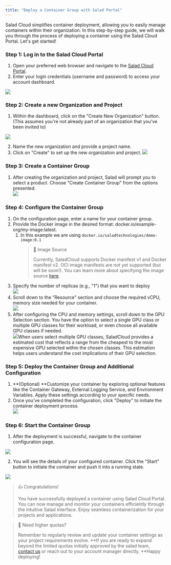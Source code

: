 ```yaml
---
title: "Deploy a Container Group with Salad Portal"
---
```


Salad Cloud simplifies container deployment, allowing you to easily manage containers within their organization. In this step-by-step guide, we will walk you through the process of deploying a container using the Salad Cloud Portal. Let's get started!

### Step 1: Log in to the Salad Cloud Portal

1. Open your preferred web browser and navigate to the [Salad Cloud Portal](https://portal.salad.com).
2. Enter your login credentials (username and password) to access your account dashboard.

![](container-engine\images\45e3e02-image1.png)

### Step 2: Create a new Organization and Project

1. Within the dashboard, click on the "Create New Organization" button. (This assumes you're not already part of an organization that you've been invited to)

![](container-engine\images\0803131-image.png)


2. Name the new organization and provide a project name.
3. Click on "Create" to set up the new organization and project.
![](container-engine\images\9aa8a8e-image.png)


### Step 3: Create a Container Group

1. After creating the organization and project, Salad will prompt you to select a product. Choose "Create Container Group" from the options presented.  
   ![](https://files.readme.io/453f6c6-image.png)

### Step 4: Configure the Container Group

1. On the configuration page, enter a name for your container group.
2. Provide the Docker image in the desired format: docker.io/example-org/my-image:latest.
   1. In this example we are using `docker.io/saladtechnologies/demo-image:0.1`
      > 📘 Image Source
      >
      > Currently, SaladCloud supports Docker manifest v1 and Docker manifest v2. OCI image manifests are not yet supported (but will be soon!). You can learn more about specifying the image source [here](/container-engine/container-registries).
3. Specify the number of replicas (e.g., "1") that you want to deploy  
   ![](https://files.readme.io/7bfb490-b7fcc7e-image.png)
4. Scroll down to the "Resource" section and choose the required vCPU, memory size needed for your container.  
   ![](https://files.readme.io/304f4f6-909d05c-image.png)
5. After configuring the CPU and memory settings, scroll down to the GPU Selection section. You have the option to select a single GPU class or multiple GPU classes for their workload, or even choose all available GPU classes if needed.  
   ![](https://files.readme.io/e512bb9-image.png)When users select multiple GPU classes, SaladCloud provides a estimated cost that reflects a range from the cheapest to the most expensive GPU selected within the chosen classes. This estimation helps users understand the cost implications of their GPU selection.

### Step 5: Deploy the Container Group and Additional Configuration

1. **(Optional) **Customize your container by exploring optional features like the Container Gateway, External Logging Service, and Environment Variables. Apply these settings according to your specific needs.
2. Once you've completed the configuration, click "Deploy" to initiate the container deployment process.  
   ![](https://files.readme.io/0348f54-image.png)

### Step 6: Start the Container Group

1. After the deployment is successful, navigate to the container configuration page.

![](container-engine\images\dbe7a66-image.png)

2. You will see the details of your configured container. Click the "Start" button to initiate the container and push it into a running state.

![](container-engine\images\a8abbe5-image.png)

> 👍 Congratulations!
>
> You have successfully deployed a container using Salad Cloud Portal. You can now manage and monitor your containers efficiently through the intuitive Salad interface. Enjoy seamless containerization for your projects and applications.

> 📘 Need higher quotas?
>
> Remember to regularly review and update your container settings as your project requirements evolve. **If you are ready to expand beyond the limited quotas initially approved by the salad team, [contact us](mailto:cloud@salad.com) or reach out to your account manager directly. **Happy deploying!

